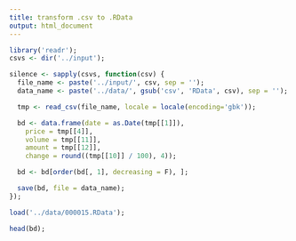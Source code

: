 ```yaml
---
title: transform .csv to .RData
output: html_document
---
```


```r
library('readr');
csvs <- dir('../input');

silence <- sapply(csvs, function(csv) {
  file_name <- paste('../input/', csv, sep = '');
  data_name <- paste('../data/', gsub('csv', 'RData', csv), sep = '');

  tmp <- read_csv(file_name, locale = locale(encoding='gbk'));

  bd <- data.frame(date = as.Date(tmp[[1]]),
    price = tmp[[4]],
    volume = tmp[[11]],
    amount = tmp[[12]],
    change = round((tmp[[10]] / 100), 4));

  bd <- bd[order(bd[, 1], decreasing = F), ];

  save(bd, file = data_name);
});

load('../data/000015.RData');

head(bd);
```
